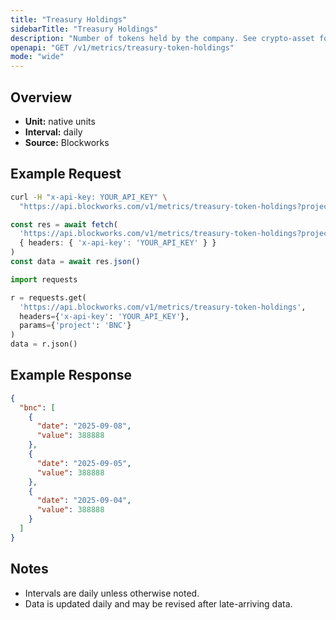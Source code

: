 ```yaml
---
title: "Treasury Holdings"
sidebarTitle: "Treasury Holdings"
description: "Number of tokens held by the company. See crypto-asset for asset indicator"
openapi: "GET /v1/metrics/treasury-token-holdings"
mode: "wide"
---
```


## Overview

- **Unit:** native units
- **Interval:** daily
- **Source:** Blockworks

## Example Request

<CodeGroup>

```bash cURL
curl -H "x-api-key: YOUR_API_KEY" \
  "https://api.blockworks.com/v1/metrics/treasury-token-holdings?project=BNC"
```

```typescript TypeScript
const res = await fetch(
  'https://api.blockworks.com/v1/metrics/treasury-token-holdings?project=BNC',
  { headers: { 'x-api-key': 'YOUR_API_KEY' } }
)
const data = await res.json()
```

```python Python
import requests

r = requests.get(
  'https://api.blockworks.com/v1/metrics/treasury-token-holdings',
  headers={'x-api-key': 'YOUR_API_KEY'},
  params={'project': 'BNC'}
)
data = r.json()
```

</CodeGroup>

## Example Response

```json
{
  "bnc": [
    {
      "date": "2025-09-08",
      "value": 388888
    },
    {
      "date": "2025-09-05",
      "value": 388888
    },
    {
      "date": "2025-09-04",
      "value": 388888
    }
  ]
}
```

## Notes
- Intervals are daily unless otherwise noted.
- Data is updated daily and may be revised after late-arriving data.
